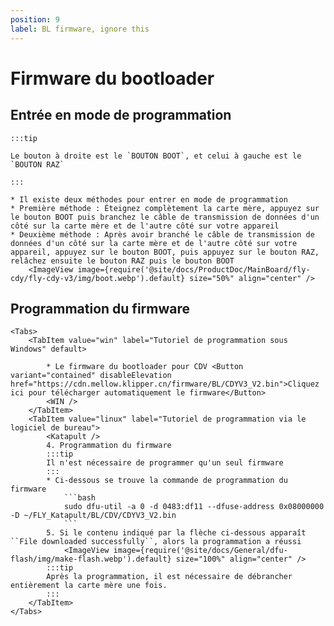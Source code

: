 ```yaml
---
position: 9
label: BL firmware, ignore this
---
```



# Firmware du bootloader

## Entrée en mode de programmation

    :::tip
    
    Le bouton à droite est le `BOUTON BOOT`, et celui à gauche est le `BOUTON RAZ`

    :::

    * Il existe deux méthodes pour entrer en mode de programmation
    * Première méthode : Éteignez complètement la carte mère, appuyez sur le bouton BOOT puis branchez le câble de transmission de données d'un côté sur la carte mère et de l'autre côté sur votre appareil
    * Deuxième méthode : Après avoir branché le câble de transmission de données d'un côté sur la carte mère et de l'autre côté sur votre appareil, appuyez sur le bouton BOOT, puis appuyez sur le bouton RAZ, relâchez ensuite le bouton RAZ puis le bouton BOOT
        <ImageView image={require('@site/docs/ProductDoc/MainBoard/fly-cdy/fly-cdy-v3/img/boot.webp').default} size="50%" align="center" />

## Programmation du firmware
    <Tabs>
        <TabItem value="win" label="Tutoriel de programmation sous Windows" default>

            * Le firmware du bootloader pour CDV <Button variant="contained" disableElevation href="https://cdn.mellow.klipper.cn/firmware/BL/CDYV3_V2.bin">Cliquez ici pour télécharger automatiquement le firmware</Button>
            <WIN />
        </TabItem>
        <TabItem value="linux" label="Tutoriel de programmation via le logiciel de bureau">
            <Katapult />
            4. Programmation du firmware
            :::tip
            Il n'est nécessaire de programmer qu'un seul firmware
            :::
            * Ci-dessous se trouve la commande de programmation du firmware
                ```bash
                sudo dfu-util -a 0 -d 0483:df11 --dfuse-address 0x08000000 -D ~/FLY_Katapult/BL/CDV/CDYV3_V2.bin
                ```
            5. Si le contenu indiqué par la flèche ci-dessous apparaît ``File downloaded successfully``, alors la programmation a réussi
                <ImageView image={require('@site/docs/General/dfu-flash/img/make-flash.webp').default} size="100%" align="center" />
            :::tip
            Après la programmation, il est nécessaire de débrancher entièrement la carte mère une fois.
            :::
        </TabItem>
    </Tabs>
